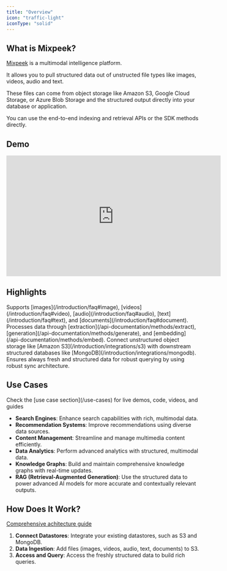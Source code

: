 ```yaml
---
title: "Overview"
icon: "traffic-light"
iconType: "solid"
---
```


## What is Mixpeek?

[Mixpeek](https://mixpeek.com) is a multimodal intelligence platform.

It allows you to pull structured data out of unstructed file types like images, videos, audio and text.

These files can come from object storage like Amazon S3, Google Cloud Storage, or Azure Blob Storage and the structured output directly into your database or application.

You can use the end-to-end indexing and retrieval APIs or the SDK methods directly.

## Demo

<iframe
  width="560"
  height="315"
  src="https://www.youtube.com/embed/wta3uQCvC28?si=nlWrkUS-ePTyYiNY"
  title="YouTube video player"
  frameborder="0"
  allow="accelerometer; autoplay; clipboard-write; encrypted-media; gyroscope; picture-in-picture; web-share"
  referrerpolicy="strict-origin-when-cross-origin"
  allowfullscreen
></iframe>

## Highlights

<CardGroup cols={2}>
  <Card title="Multimodal" icon="files">
    Supports [images](/introduction/faq#image),
    [videos](/introduction/faq#video), [audio](/introduction/faq#audio),
    [text](/introduction/faq#text), and [documents](/introduction/faq#document).
  </Card>
  <Card title="Automatic" icon="pipe-valve">
    Processes data through [extraction](/api-documentation/methods/extract),
    [generation](/api-documentation/methods/generate), and
    [embedding](/api-documentation/methods/embed).
  </Card>
  <Card title="Seamless" icon="plug">
    Connect unstructured object storage like [Amazon
    S3](/introduction/integrations/s3) with downstream structured databases like
    [MongoDB](/introduction/integrations/mongodb).
  </Card>
  <Card title="Real-Time" icon="timer">
    Ensures always fresh and structured data for robust querying by using robust
    sync architecture.
  </Card>
</CardGroup>

## Use Cases

<Note>
  Check the [use case section](/use-cases) for live demos, code, videos, and
  guides
</Note>

- **Search Engines**: Enhance search capabilities with rich, multimodal data.
- **Recommendation Systems**: Improve recommendations using diverse data sources.
- **Content Management**: Streamline and manage multimedia content efficiently.
- **Data Analytics**: Perform advanced analytics with structured, multimodal data.
- **Knowledge Graphs**: Build and maintain comprehensive knowledge graphs with real-time updates.
- **RAG (Retrieval-Augmented Generation)**: Use the structured data to power advanced AI models for more accurate and contextually relevant outputs.

## How Does It Work?

<Note>[Comprehensive achitecture guide](/introduction/architecture)</Note>

1. **Connect Datastores**: Integrate your existing datastores, such as S3 and MongoDB.
2. **Data Ingestion**: Add files (images, videos, audio, text, documents) to S3.
3. **Access and Query**: Access the freshly structured data to build rich queries.
